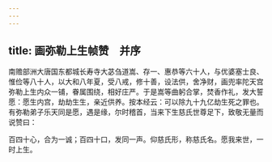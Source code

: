 ```yaml
---
---
---
```

title: 画弥勒上生帧赞　并序
---



南赡部洲大唐国东都城长寿寺大苾刍道嵩、存一、惠恭等六十人，与优婆塞士良、惟俭等八十人，以大和八年夏，受八戒，修十善，设法供，舍净财，画兜率陀天宫弥勒上生内众一铺，眷属围绕，相好庄严。于是嵩等曲躬合掌，焚香作礼，发大誓愿：愿生内宫，劫劫生生，亲近供养。按本经云：可以除九十九亿劫生死之罪也。有弥勒弟子乐天同是愿，遇是缘，尔时稽首，当来下生慈氏世尊足下，致敬无量而说赞曰：

百四十心，合为一诚；百四十口，发同一声。仰慈氏形，称慈氏名。愿我来世，一时上生。